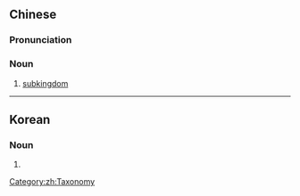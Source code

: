 {{also|亚界}}
==Chinese==
{{zh-forms|s=亚界}}
{{wikipedia|lang=zh}}

===Pronunciation===
{{zh-pron
|m=yàjiè
|cat=n
}}

===Noun===
{{zh-noun}}

# [[subkingdom]]

----

==Korean==
{{ko-hanjatab|亞|界}}

===Noun===
{{ko-noun|hj|rv=|hangeul=아계}}

# {{hanja form of|아계|[[subkingdom]]}}

[[Category:zh:Taxonomy]]
